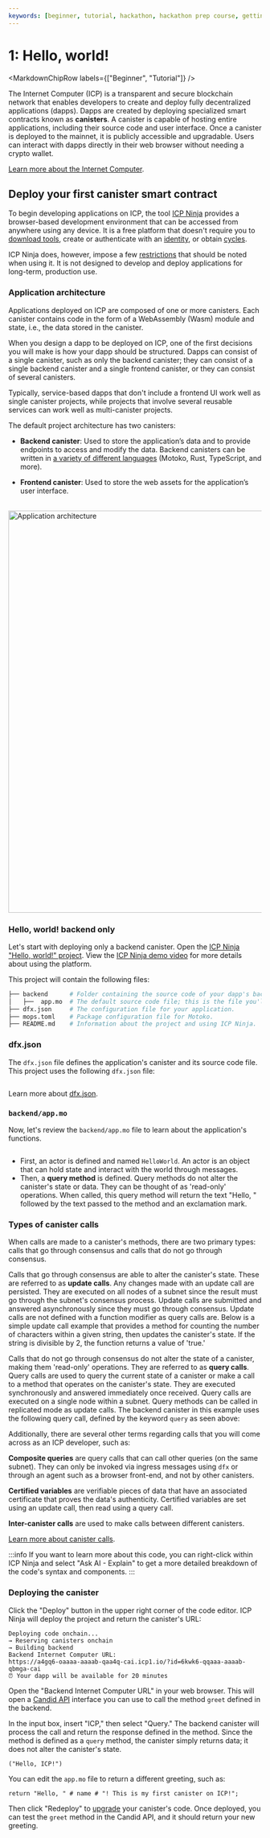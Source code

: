 ```yaml
---
keywords: [beginner, tutorial, hackathon, hackathon prep course, getting started, icp ninja, basic example, backend only, hello, world! icp, ninja]
---
```



# 1: Hello, world!

<MarkdownChipRow labels={["Beginner", "Tutorial"]} />

The Internet Computer (ICP) is a transparent and secure blockchain network that enables developers to create and deploy fully decentralized applications (dapps). Dapps are created by deploying specialized smart contracts known as **canisters**. A canister is capable of hosting entire applications, including their source code and user interface. Once a canister is deployed to the mainnet, it is publicly accessible and upgradable. Users can interact with dapps directly in their web browser without needing a crypto wallet.

[Learn more about the Internet Computer](https://learn.internetcomputer.org/hc/en-us/articles/33624077003668-What-is-the-Vision-behind-ICP).

## Deploy your first canister smart contract

To begin developing applications on ICP, the tool [ICP Ninja](https://icp.ninja) provides a browser-based development environment that can be accessed from anywhere using any device. It is a free platform that doesn't require you to [download tools](/docs/building-apps/getting-started/install), create or authenticate with an [identity](/docs/building-apps/getting-started/identities), or obtain [cycles](/docs/building-apps/getting-started/tokens-and-cycles).

ICP Ninja does, however, impose a few [restrictions](/docs/building-apps/developer-tools/icp-ninja) that should be noted when using it. It is not designed to develop and deploy applications for long-term, production use.

### Application architecture

Applications deployed on ICP are composed of one or more canisters. Each canister contains code in the form of a WebAssembly (Wasm) module and state, i.e., the data stored in the canister.

When you design a dapp to be deployed on ICP, one of the first decisions you will make is how your dapp should be structured. Dapps can consist of a single canister, such as only the backend canister; they can consist of a single backend canister and a single frontend canister, or they can consist of several canisters.

Typically, service-based dapps that don't include a frontend UI work well as single canister projects, while projects that involve several reusable services can work well as multi-canister projects.

The default project architecture has two canisters:

- **Backend canister**: Used to store the application’s data and to provide endpoints to access and modify the data. Backend canisters can be written in [a variety of different languages](/docs/building-apps/developer-tools/cdks/) (Motoko, Rust, TypeScript, and more).

- **Frontend canister**: Used to store the web assets for the application’s user interface.

<div class="text--center">
  <img
    src={useBaseUrl("/img/docs/app-arch.png")}
    alt="Application architecture"
    width="800"
  />
</div>

### Hello, world! backend only

Let's start with deploying only a backend canister. Open the [ICP Ninja "Hello, world!" project](https://icp.ninja/s/w2MbP). View the [ICP Ninja demo video](https://www.youtube.com/watch?v=19d8TrhWWQk) for more details about using the platform.

This project will contain the following files:

```bash
├── backend      # Folder containing the source code of your dapp's backend.
│   ├──  app.mo  # The default source code file; this is the file you'll be working with in this tutorial.
├── dfx.json     # The configuration file for your application.
├── mops.toml    # Package configuration file for Motoko.
├── README.md    # Information about the project and using ICP Ninja.
```

### dfx.json​

The `dfx.json` file defines the application's canister and its source code file. This project uses the following `dfx.json` file:

```json title="dfx.json" file=../../references/samples/motoko/backend_only/dfx.json
```

Learn more about [dfx.json](/docs/building-apps/developer-tools/dfx-json).

### `backend/app.mo`

Now, let's review the `backend/app.mo` file to learn about the application's functions.

```motoko title="backend/app.mo" no-repl file=../../references/samples/motoko/backend_only/backend/app.mo
```

- First, an actor is defined and named `HelloWorld`. An actor is an object that can hold state and interact with the world through messages.
- Then, a **query method** is defined. Query methods do not alter the canister's state or data. They can be thought of as 'read-only' operations. When called, this query method will return the text "Hello, " followed by the text passed to the method and an exclamation mark.

### Types of canister calls

When calls are made to a canister's methods, there are two primary types: calls that go through consensus and calls that do not go through consensus.

Calls that go through consensus are able to alter the canister's state. These are referred to as **update calls**. Any changes made with an update call are persisted. They are executed on all nodes of a subnet since the result must go through the subnet's consensus process. Update calls are submitted and answered asynchronously since they must go through consensus. Update calls are not defined with a function modifier as query calls are. Below is a simple update call example that provides a method for counting the number of characters within a given string, then updates the canister's state. If the string is divisible by 2, the function returns a value of 'true.'

Calls that do not go through consensus do not alter the state of a canister, making them 'read-only' operations. They are referred to as **query calls**. Query calls are used to query the current state of a canister or make a call to a method that operates on the canister's state. They are executed synchronously and answered immediately once received. Query calls are executed on a single node within a subnet. Query methods can be called in replicated mode as update calls. The backend canister in this example uses the following query call, defined by the keyword `query` as seen above:

Additionally, there are several other terms regarding calls that you will come across as an ICP developer, such as:

**Composite queries** are query calls that can call other queries (on the same subnet). They can only be invoked via ingress messages using `dfx` or through an agent such as a browser front-end, and not by other canisters.

**Certified variables** are verifiable pieces of data that have an associated certificate that proves the data's authenticity. Certified variables are set using an update call, then read using a query call.

**Inter-canister calls** are used to make calls between different canisters.

[Learn more about canister calls](/docs/tutorials/developer-liftoff/level-2/2.2-advanced-canister-calls).

:::info
If you want to learn more about this code, you can right-click within ICP Ninja and select "Ask AI - Explain" to get a more detailed breakdown of the code's syntax and components.
:::

### Deploying the canister

Click the "Deploy" button in the upper right corner of the code editor. ICP Ninja will deploy the project and return the canister's URL:

```
Deploying code onchain...
→ Reserving canisters onchain
→ Building backend
Backend Internet Computer URL:
https://a4gq6-oaaaa-aaaab-qaa4q-cai.icp1.io/?id=6kwk6-qqaaa-aaaab-qbmga-cai
⏰ Your dapp will be available for 20 minutes
```

Open the "Backend Internet Computer URL" in your web browser. This will open a [Candid API](/docs/building-apps/interact-with-canisters/candid/candid-concepts) interface you can use to call the method `greet` defined in the backend.

In the input box, insert "ICP," then select "Query." The backend canister will process the call and return the response defined in the method. Since the method is defined as a `query` method, the canister simply returns data; it does not alter the canister's state.

```
("Hello, ICP!")
```

You can edit the `app.mo` file to return a different greeting, such as:

```motoko no-repl
return "Hello, " # name # "! This is my first canister on ICP!";
```

Then click "Redeploy" to [upgrade](/docs/tutorials/developer-liftoff/level-2/2.1-storage-persistence#upgrading-canisters) your canister's code. Once deployed, you can test the `greet` method in the Candid API, and it should return your new greeting.